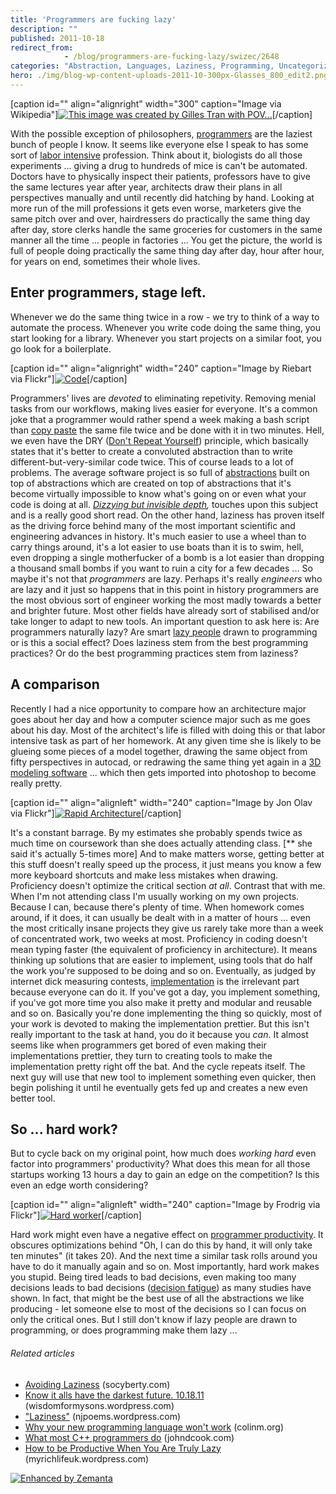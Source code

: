 ```yaml
---
title: 'Programmers are fucking lazy'
description: ""
published: 2011-10-18
redirect_from: 
            - /blog/programmers-are-fucking-lazy/swizec/2648
categories: "Abstraction, Languages, Laziness, Programming, Uncategorized"
hero: ./img/blog-wp-content-uploads-2011-10-300px-Glasses_800_edit2.png
---
```


\[caption id="" align="alignright" width="300" caption="Image via Wikipedia"][![This image was created by Gilles Tran with POV...](./img/blog-wp-content-uploads-2011-10-300px-Glasses_800_edit2.png "This image was created by Gilles Tran with POV...")](http://commons.wikipedia.org/wiki/File:Glasses_800_edit.png)\[/caption]

With the possible exception of philosophers, [programmers](http://en.wikipedia.org/wiki/Programmer "Programmer") are the laziest bunch of people I know. It seems like everyone else I speak to has some sort of [labor intensive](http://en.wikipedia.org/wiki/Labor_intensity "Labor intensity") profession. Think about it, biologists do all those experiments ... giving a drug to hundreds of mice is can't be automated. Doctors have to physically inspect their patients, professors have to give the same lectures year after year, architects draw their plans in all perspectives manually and until recently did hatching by hand. Looking at more run of the mill professions it gets even worse, marketers give the same pitch over and over, hairdressers do practically the same thing day after day, store clerks handle the same groceries for customers in the same manner all the time ... people in factories ... You get the picture, the world is full of people doing practically the same thing day after day, hour after hour, for years on end, sometimes their whole lives.

## Enter programmers, stage left.

Whenever we do the same thing twice in a row - we try to think of a way to automate the process. Whenever you write code doing the same thing, you start looking for a library. Whenever you start projects on a similar foot, you go look for a boilerplate.

\[caption id="" align="alignright" width="240" caption="Image by Riebart via Flickr"][![Code](./img/blog-wp-content-uploads-2011-10-4466482623_6aea29d90a_m2.jpg "Code")](http://www.flickr.com/photos/39911851@N05/4466482623)\[/caption]

Programmers' lives are _devoted_ to eliminating repetivity. Removing menial tasks from our workflows, making lives easier for everyone. It's a common joke that a programmer would rather spend a week making a bash script than [copy paste](http://en.wikipedia.org/wiki/Cut%2C_copy%2C_and_paste "Cut, copy, and paste") the same file twice and be done with it in two minutes. Hell, we even have the DRY ([Don't Repeat Yourself](http://en.wikipedia.org/wiki/Don%27t_repeat_yourself "Don't repeat yourself")) principle, which basically states that it's better to create a convoluted abstraction than to write different-but-very-similar code twice. This of course leads to a lot of problems. The average software project is so full of [abstractions](http://en.wikipedia.org/wiki/Abstraction "Abstraction") built on top of abstractions which are created on top of abstractions that it's become virtually impossible to know what's going on or even what your code is doing at all. _[Dizzying but invisible depth](https://plus.google.com/112218872649456413744/posts/dfydM2Cnepe),_ touches upon this subject and is a really good short read. On the other hand, laziness has proven itself as the driving force behind many of the most important scientific and engineering advances in history. It's much easier to use a wheel than to carry things around, it's a lot easier to use boats than it is to swim, hell, even dropping a single motherfucker of a bomb is a lot easier than dropping a thousand small bombs if you want to ruin a city for a few decades ... So maybe it's not that _programmers_ are lazy. Perhaps it's really _engineers_ who are lazy and it just so happens that in this point in history programmers are the most obvious sort of engineer working the most madly towards a better and brighter future. Most other fields have already sort of stabilised and/or take longer to adapt to new tools. An important question to ask here is: Are programmers naturally lazy? Are smart [lazy people](http://en.wikipedia.org/wiki/Laziness "Laziness") drawn to programming or is this a social effect? Does laziness stem from the best programming practices? Or do the best programming practices stem from laziness?

## A comparison

Recently I had a nice opportunity to compare how an architecture major goes about her day and how a computer science major such as me goes about his day. Most of the architect's life is filled with doing this or that labor intensive task as part of her homework. At any given time she is likely to be glueing some pieces of a model together, drawing the same object from fifty perspectives in autocad, or redrawing the same thing yet again in a [3D modeling software](http://en.wikipedia.org/wiki/3D_computer_graphics_software "3D computer graphics software") ... which then gets imported into photoshop to become really pretty.

\[caption id="" align="alignleft" width="240" caption="Image by Jon Olav via Flickr"][![Rapid Architecture](./img/blog-wp-content-uploads-2011-10-4385225489_4f3b12247a_m2.jpg "Rapid Architecture")](http://www.flickr.com/photos/51638848@N00/4385225489)\[/caption]

It's a constant barrage. By my estimates she probably spends twice as much time on coursework than she does actually attending class. \[\*\* she said it's actually 5-times more] And to make matters worse, getting better at this stuff doesn't really speed up the process, it just means you know a few more keyboard shortcuts and make less mistakes when drawing. Proficiency doesn't optimize the critical section _at all_. Contrast that with me. When I'm not attending class I'm usually working on my own projects. Because I can, because there's plenty of time. When homework comes around, if it does, it can usually be dealt with in a matter of hours ... even the most critically insane projects they give us rarely take more than a week of concentrated work, two weeks at most. Proficiency in coding doesn't mean typing faster (the equivalent of proficiency in architecture). It means thinking up solutions that are easier to implement, using tools that do half the work you're supposed to be doing and so on. Eventually, as judged by internet dick measuring contests, [implementation](http://en.wikipedia.org/wiki/Implementation "Implementation") is the irrelevant part because everyone can do it. If you've got a day, you implement something, if you've got more time you also make it pretty and modular and reusable and so on. Basically you're done implementing the thing so quickly, most of your work is devoted to making the implementation prettier. But this isn't really important to the task at hand, you do it because you _can_. It almost seems like when programmers get bored of even making their implementations prettier, they turn to creating tools to make the implementation pretty right off the bat. And the cycle repeats itself. The next guy will use that new tool to implement something even quicker, then begin polishing it until he eventually gets fed up and creates a new even better tool.

## So ... hard work?

But to cycle back on my original point, how much does _working hard_ even factor into programmers' productivity? What does this mean for all those startups working 13 hours a day to gain an edge on the competition? Is this even an edge worth considering?

\[caption id="" align="alignleft" width="240" caption="Image by Frodrig via Flickr"][![Hard worker](./img/blog-wp-content-uploads-2011-10-3919560473_67c3256b2a_m.jpg "Hard worker")](http://www.flickr.com/photos/24943311@N07/3919560473)\[/caption]

Hard work might even have a negative effect on [programmer productivity](http://en.wikipedia.org/wiki/Programming_productivity "Programming productivity"). It obscures optimizations behind "Oh, I can do this by hand, it will only take ten minutes" (it takes 20). And the next time a similar task rolls around you have to do it manually again and so on. Most importantly, hard work makes you stupid. Being tired leads to bad decisions, even making too many decisions leads to bad decisions ([decision fatigue](http://en.wikipedia.org/wiki/Decision_fatigue)) as many studies have shown. In fact, that might be the best use of all the abstractions we like producing - let someone else to most of the decisions so I can focus on only the critical ones. But I still don't know if lazy people are drawn to programming, or does programming make them lazy ...

###### Related articles

-   [Avoiding Laziness](http://socyberty.com/philosophy/avoiding-laziness/) (socyberty.com)
-   [Know it alls have the darkest future. 10.18.11](http://wisdomformysons.wordpress.com/2011/10/18/know-it-alls-have-the-darkest-future-10-18-11/) (wisdomformysons.wordpress.com)
-   ["Laziness"](http://njpoems.wordpress.com/2011/10/07/laziness/) (njpoems.wordpress.com)
-   [Why your new programming language won't work](http://colinm.org/language_checklist.html) (colinm.org)
-   [What most C++ programmers do](http://www.johndcook.com/blog/2011/08/31/what-most-c-programmers-do/) (johndcook.com)
-   [How to be Productive When You Are Truly Lazy](http://myrichlifeuk.wordpress.com/2011/10/16/how-to-be-productive-when-you-are-truly-lazy/) (myrichlifeuk.wordpress.com)

[![Enhanced by Zemanta](http://img.zemanta.com/zemified_e.png?x-id=aa5b33f5-872f-41a2-89e9-e4f986be1967)](http://www.zemanta.com/ "Enhanced by Zemanta")
